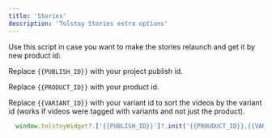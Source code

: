 ```yaml
---
title: 'Stories'
description: 'Tolstoy Stories extra options'
---
```

Use this script in case you want to make the stories relaunch and get it by new product id:

Replace `{{PUBLISH_ID}}` with your project publish id.

Replace `{{PRODUCT_ID}}` with your product id.

Replace `{{VARIANT_ID}}` with your variant id to sort the videos by the variant id (works if videos were tagged with variants and not just the product).



```javascript
  window.tolstoyWidget?.['{{PUBLISH_ID}}']?.init('{{PROUDUCT_ID}},{{VARIANT_ID}}')
```